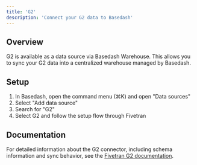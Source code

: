 ```yaml
---
title: 'G2'
description: 'Connect your G2 data to Basedash'
---
```


## Overview

G2 is available as a data source via Basedash Warehouse. This allows you to sync your G2 data into a centralized warehouse managed by Basedash.

## Setup

1. In Basedash, open the command menu (⌘K) and open "Data sources"
2. Select "Add data source"
3. Search for "G2"
4. Select G2 and follow the setup flow through Fivetran

## Documentation

For detailed information about the G2 connector, including schema information and sync behavior, see the [Fivetran G2 documentation](https://fivetran.com/docs/connectors/applications/g2).
